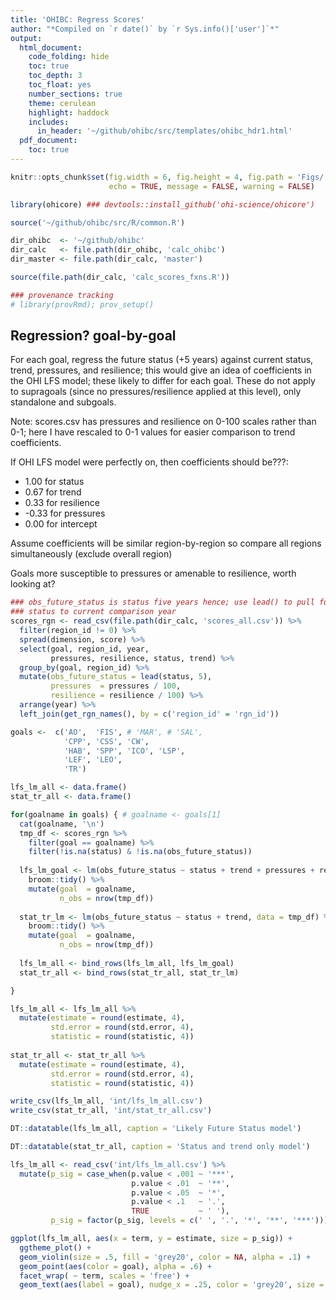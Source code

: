 ```yaml
---
title: 'OHIBC: Regress Scores'
author: "*Compiled on `r date()` by `r Sys.info()['user']`*"
output:
  html_document:
    code_folding: hide
    toc: true
    toc_depth: 3
    toc_float: yes
    number_sections: true
    theme: cerulean
    highlight: haddock
    includes:
      in_header: '~/github/ohibc/src/templates/ohibc_hdr1.html'
  pdf_document:
    toc: true
---
```


``` r

knitr::opts_chunk$set(fig.width = 6, fig.height = 4, fig.path = 'Figs/',
                      echo = TRUE, message = FALSE, warning = FALSE)

library(ohicore) ### devtools::install_github('ohi-science/ohicore')

source('~/github/ohibc/src/R/common.R')

dir_ohibc  <- '~/github/ohibc'
dir_calc   <- file.path(dir_ohibc, 'calc_ohibc')
dir_master <- file.path(dir_calc, 'master')

source(file.path(dir_calc, 'calc_scores_fxns.R'))

### provenance tracking
# library(provRmd); prov_setup()

```


## Regression? goal-by-goal

For each goal, regress the future status (+5 years) against current status, trend, pressures, and resilience; this would give an idea of coefficients in the OHI LFS model; these likely to differ for each goal.  These do not apply to supragoals (since no pressures/resilience applied at this level), only standalone and subgoals.

Note: scores.csv has pressures and resilience on 0-100 scales rather than 0-1; here I have rescaled to 0-1 values for easier comparison to trend coefficients.

If OHI LFS model were perfectly on, then coefficients should be???:

* 1.00 for status
* 0.67 for trend
* 0.33 for resilience
* -0.33 for pressures
* 0.00 for intercept

Assume coefficients will be similar region-by-region so compare all regions simultaneously (exclude overall region)

Goals more susceptible to pressures or amenable to resilience, worth looking at?

``` r

### obs_future_status is status five years hence; use lead() to pull future
### status to current comparison year
scores_rgn <- read_csv(file.path(dir_calc, 'scores_all.csv')) %>%
  filter(region_id != 0) %>%
  spread(dimension, score) %>%
  select(goal, region_id, year, 
         pressures, resilience, status, trend) %>%
  group_by(goal, region_id) %>%
  mutate(obs_future_status = lead(status, 5),
         pressures  = pressures / 100,
         resilience = resilience / 100) %>%
  arrange(year) %>%
  left_join(get_rgn_names(), by = c('region_id' = 'rgn_id')) 

goals <-  c('AO',  'FIS', # 'MAR', # 'SAL', 
            'CPP', 'CSS', 'CW',
            'HAB', 'SPP', 'ICO', 'LSP', 
            'LEF', 'LEO', 
            'TR')

lfs_lm_all <- data.frame()
stat_tr_all <- data.frame()

for(goalname in goals) { # goalname <- goals[1]
  cat(goalname, '\n')
  tmp_df <- scores_rgn %>%
    filter(goal == goalname) %>%
    filter(!is.na(status) & !is.na(obs_future_status))
  
  lfs_lm_goal <- lm(obs_future_status ~ status + trend + pressures + resilience, data = tmp_df) %>%
    broom::tidy() %>%
    mutate(goal  = goalname,
           n_obs = nrow(tmp_df))
  
  stat_tr_lm <- lm(obs_future_status ~ status + trend, data = tmp_df) %>%
    broom::tidy() %>%
    mutate(goal  = goalname,
           n_obs = nrow(tmp_df))
  
  lfs_lm_all <- bind_rows(lfs_lm_all, lfs_lm_goal)
  stat_tr_all <- bind_rows(stat_tr_all, stat_tr_lm)

}

lfs_lm_all <- lfs_lm_all %>%
  mutate(estimate = round(estimate, 4),
         std.error = round(std.error, 4),
         statistic = round(statistic, 4))
  
stat_tr_all <- stat_tr_all %>%
  mutate(estimate = round(estimate, 4),
         std.error = round(std.error, 4),
         statistic = round(statistic, 4))

write_csv(lfs_lm_all, 'int/lfs_lm_all.csv')
write_csv(stat_tr_all, 'int/stat_tr_all.csv')

DT::datatable(lfs_lm_all, caption = 'Likely Future Status model')

DT::datatable(stat_tr_all, caption = 'Status and trend only model')

```

``` r

lfs_lm_all <- read_csv('int/lfs_lm_all.csv') %>%
  mutate(p_sig = case_when(p.value < .001 ~ '***',
                           p.value < .01  ~ '**',
                           p.value < .05  ~ '*',
                           p.value < .1   ~ '.',
                           TRUE           ~ ' '),
         p_sig = factor(p_sig, levels = c(' ', '.', '*', '**', '***')))

ggplot(lfs_lm_all, aes(x = term, y = estimate, size = p_sig)) +
  ggtheme_plot() +
  geom_violin(size = .5, fill = 'grey20', color = NA, alpha = .1) +
  geom_point(aes(color = goal), alpha = .6) +
  facet_wrap( ~ term, scales = 'free') +
  geom_text(aes(label = goal), nudge_x = .25, color = 'grey20', size = 2)

```


